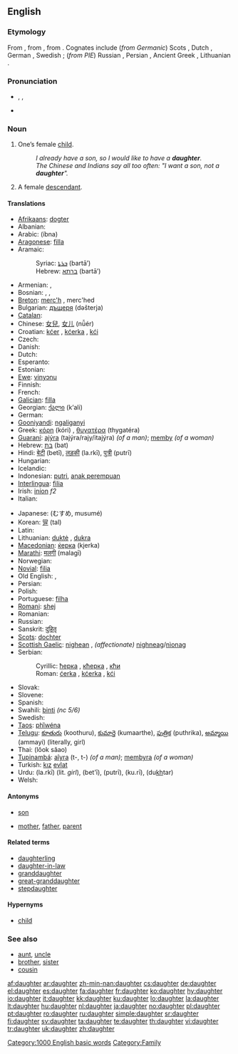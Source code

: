 {{wikipedia|dab=daughter (disambiguation)|daughter}}
==English==

{{rank|knowledge|hath|table|536|daughter|makes|laws|run}}

===Etymology===
From {{etyl|ang}} {{term|dohtor|lang=ang}}, from {{proto|Germanic|duhtēr}}, from {{proto|Indo-European|dʰugh₂tḗr}}. Cognates include (''from Germanic'') Scots {{term|dochter|lang=sco}}, Dutch {{term|dochter|lang=nl}}, German {{term|Tochter|lang=de}}, Swedish {{term|dotter|lang=sv}}; (''from PIE'') Russian {{term|дочь|tr=doč|sc=Cyrl|lang=ru}}, Persian {{term|دختر|sc=fa-Arab|tr=doχtar|lang=fa}}, Ancient Greek {{term|θυγάτηρ|sc=polytonic}}, Lithuanian {{term|duktė|lang=lt}}.

===Pronunciation===
* {{enPR|dô'tər}}, {{IPA|/ˈdɔːtə(r)/}}, {{SAMPA|/"dO:t@(r)/}}
* {{audio|en-us-daughter.ogg|Audio (US)}}
*: {{rhymes|ɔːtə(r)}}

===Noun===
{{wikipedia}}
{{en-noun}}

# One’s female [[child]].
#: ''I already have a son, so I would like to have a '''daughter'''.''
#: ''The Chinese and Indians say all too often: "I want a son, not a '''daughter'''".''
# A female [[descendant]].

====Translations====
{{trans-top|female child}}
* [[Afrikaans]]: [[dogter]]
* Albanian: {{t+|sq|bijë|f|xs=Albanian}}
* Arabic: {{Arab|[[ابنة]]}} (íbna) {{f}}
* [[Aragonese]]: [[filla]] {{f}}
* Aramaic:
*: Syriac: [[ܒܪܬܐ]] (bartā’) {{f}}
*: Hebrew: [[ברתא]] (bartā’) {{f}}
* Armenian: {{t+|hy|աղջիկ|tr=aġǰik|sc=Armn|xs=Armenian}}, {{t-|hy|դուստր|tr=dustr|sc=Armn|xs=Armenian}}
* Bosnian: {{t-|bs|ćerka|f}}, {{t-|bs|kćerka|f}}, {{t-|bs|kći|f}}
* [[Breton]]: [[merc'h]] {{f}}, merc'hed {{p}}
* Bulgarian: [[дъщеря]] (dəšterja) {{f}}
* [[Catalan]]: {{t|ca|filla|f}}
* Chinese: [[女兒]], [[女儿]] (nǚér)<!--女兒 is Traditional Chinese as used in Taiwan and expats in the U.S. -->
* Croatian: [[kćer]] {{f}}, [[kćerka]] {{f}}, [[kći]] {{f}}
* Czech: {{t+|cs|dcera|f}}
* Danish: {{t+|da|datter|c}}
* Dutch: {{t+|nl|dochter|f}}
* Esperanto: {{t-|eo|filino|xs=Esperanto}}
* Estonian: {{t-|et|tütar}}
* [[Ewe]]: [[vinyɔnu]]
* Finnish: {{t+|fi|tytär}}
* French: {{t+|fr|fille|f}}
* [[Galician]]: [[filla]] {{f}}
* Georgian: [[ქალი]] (k‘ali)
* German: {{t+|de|Tochter|f}}
* [[Gooniyandi]]: [[ngaliganyi]]
* Greek: [[κόρη]] (kóri) {{f}}, [[θυγατέρα]] (thygatéra) {{f}}
* [[Guaraní]]: [[ajýra]] (tajýra/rajy/itajýra) ''(of a man)''; [[memby]] ''(of a woman)''
* Hebrew: [[בת|בַּת]] (bat) {{f}}
* Hindi: [[बेटी]] (betī), [[लड़की]] (la.rkī), [[पुत्री]] (putrī)
* Hungarian: {{t+|hu|lány}}
* Icelandic: {{t+|is|dóttir}}
* Indonesian: [[putri]], [[anak perempuan]]
* [[Interlingua]]: [[filia]]
* Irish: [[iníon]] ''f2''
* Italian: {{t+|it|figlia|f}}
{{trans-mid}}
* Japanese: {{Jpan|[[娘]]}} (むすめ, musumé)
* Korean: [[딸]] (tal)
* Latin: {{t+|la|filia|f}}
* Lithuanian: [[duktė]] {{m}}, [[dukra]] {{f}}
* [[Macedonian]]: [[ќерка]] (kjerka) {{f}}
* [[Marathi]]: [[मलगी]] (malagī)
* Norwegian: {{t-|no|datter}}
* [[Novial]]: [[filia]]
* Old English: {{t-|ang|dohtor|xs=Old English}}, {{t-|ang|cild|alt=ċild|xs=Old English}}
* Persian: {{t+|fa|دختر|tr=dokhtar|sc=fa-Arab|xs=Persian}}
* Polish: {{t+|pl|córka|f}}
* Portuguese: [[filha]] {{f}}
* [[Romani]]: [[shej]] {{f}}
* Romanian: {{t+|ro|fiică|f}}
* Russian: {{t+|ru|дочь|f|tr=doč’|sc=Cyrl}}
* Sanskrit: [[दुहितृ]] {{IPAchar|(duhitr̩)}} {{f}}
* [[Scots]]: [[dochter]]
* [[Scottish Gaelic]]: [[nighean]] {{f}}, ''(affectionate)'' [[nighneag]]/[[nìonag]] {{f}}
* Serbian:
*: Cyrillic: [[ћерка]] {{f}}, [[кћерка]] {{f}}, [[кћи]] {{f}}
*: Roman: [[ćerka]] {{f}}, [[kćerka]] {{f}}, [[kći]] {{f}}
* Slovak: {{t-|sk|dcéra|f}}
* Slovene: {{t+|sl|hči|f}}
* Spanish: {{t+|es|hija|f}}
* Swahili: [[binti]] ''(nc 5/6)''
* Swedish: {{t+|sv|dotter|c}}
* [[Taos]]: [[phȉwéna]]
* [[Telugu]]: [[కూతురు]] (koothuru), [[కుమార్తె]] (kumaarthe), [[పుత్రిక]] (puthrika), [[అమ్మాయి]] (ammayi) (literally, girl)
* Thai: {{Thai|[[ลูกสาว]]}} (lôok săao)
* [[Tupinambá]]: [[aîyra]] (t-, t-) ''(of a man)''; [[membyra]] ''(of a woman)''
* Turkish: [[kız]] [[evlat]]
* Urdu: {{ur-Arab|[[لڑکی]]}} (la.rkī) (lit. ''girl''), {{ur-Arab|[[بیٹی]]}} (bet'ī), {{ur-Arab|[[پتری]]}} (putrī), {{ur-Arab|[[کڑی]]}} (ku.rī), {{ur-Arab|[[دختر]]}} (du<u>kh</u>tar)
* Welsh: {{t-|cy|merch|f|xs=Welsh}}
{{trans-bottom}}

====Antonyms====
* {{italbrac|with regards to gender}} [[son]]
* {{italbrac|with regards to ancestry}} [[mother]], [[father]], [[parent]]

====Related terms====
* [[daughterling]]
* [[daughter-in-law]]
* [[granddaughter]]
* [[great-granddaughter]]
* [[stepdaughter]]

====Hypernyms====
* [[child]]

===See also===
* [[aunt]], [[uncle]]
* [[brother]], [[sister]]
* [[cousin]]

[[Category:1000 English basic words]]
[[Category:Family]]

[[af:daughter]]
[[ar:daughter]]
[[zh-min-nan:daughter]]
[[cs:daughter]]
[[de:daughter]]
[[el:daughter]]
[[es:daughter]]
[[fa:daughter]]
[[fr:daughter]]
[[ko:daughter]]
[[hy:daughter]]
[[io:daughter]]
[[it:daughter]]
[[kk:daughter]]
[[ku:daughter]]
[[lo:daughter]]
[[la:daughter]]
[[lt:daughter]]
[[hu:daughter]]
[[nl:daughter]]
[[ja:daughter]]
[[no:daughter]]
[[pl:daughter]]
[[pt:daughter]]
[[ro:daughter]]
[[ru:daughter]]
[[simple:daughter]]
[[sr:daughter]]
[[fi:daughter]]
[[sv:daughter]]
[[ta:daughter]]
[[te:daughter]]
[[th:daughter]]
[[vi:daughter]]
[[tr:daughter]]
[[uk:daughter]]
[[zh:daughter]]